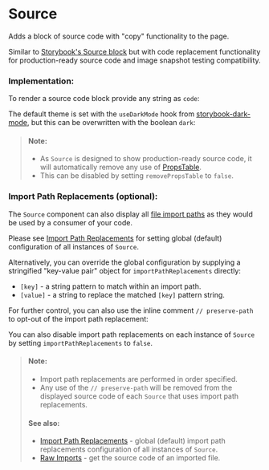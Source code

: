 
<Meta of={SourceStories} />

# Source

Adds a block of source code with "copy" functionality to the page.

Similar to [Storybook's Source block](https://storybook.js.org/docs/react/api/doc-block-source) but with code replacement functionality for production-ready source code and image snapshot testing compatibility.

<Story of={SourceStories.Props} />

### Implementation:

To render a source code block provide any string as `code`:

<Story of={SourceStories.Code} />

The default theme is set with the `useDarkMode` hook from [storybook-dark-mode](https://github.com/hipstersmoothie/storybook-dark-mode), but this can be overwritten with the boolean `dark`:

<Story of={SourceStories.Dark} />

> #### Note:
>
> - As `Source` is designed to show production-ready source code, it will automatically remove any use of [PropsTable](/docs/components-propstable--docs).
> - This can be disabled by setting `removePropsTable` to `false`.

### Import Path Replacements (optional):

The `Source` component can also display all [file import paths](https://developer.mozilla.org/en-US/docs/Web/JavaScript/Reference/Statements/import) as they would be used by a consumer of your code.

Please see [Import Path Replacements](/docs/configuration-import-path-replacements--docs) for setting global (default) configuration of all instances of `Source`.

Alternatively, you can override the global configuration by supplying a stringified "key-value pair" object for `importPathReplacements` directly:

- `[key]` - a string pattern to match within an import path.
- `[value]` - a string to replace the matched `[key]` pattern string.

For further control, you can also use the inline comment `// preserve-path` to opt-out of the import path replacement:

<Story of={SourceStories.ComponentWithProps} />

<Story of={SourceStories.ComponentWithPropsRaw} />

<Story of={SourceStories.ComponentWithPropsRawDisplayedSource} />

You can also disable import path replacements on each instance of `Source` by setting `importPathReplacements` to `false`.

> #### Note:
>
> - Import path replacements are performed in order specified.
> - Any use of the `// preserve-path` will be removed from the displayed source code of each `Source` that uses import path replacements.
>
> #### See also:
>
> - [Import Path Replacements](/docs/configuration-import-path-replacements--docs) - global (default) import path replacements configuration of all instances of `Source`.
> - [Raw Imports](/docs/configuration-raw-imports--docs) - get the source code of an imported file.
